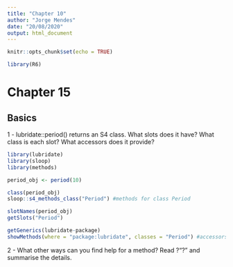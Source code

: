 ```yaml
---
title: "Chapter 10"
author: "Jorge Mendes"
date: "20/08/2020"
output: html_document
---
```


```r
knitr::opts_chunk$set(echo = TRUE)
```

```r
library(R6)
```


# Chapter 15

## Basics

1 - lubridate::period() returns an S4 class. What slots does it have? What class is each slot? What accessors does it provide?

```r
library(lubridate)
library(sloop)
library(methods)

period_obj <- period(10)

class(period_obj)
sloop::s4_methods_class("Period") #methods for class Period

slotNames(period_obj)
getSlots("Period")

getGenerics(lubridate-package)
showMethods(where = "package:lubridate", classes = "Period") #accessors and more
```
2 - What other ways can you find help for a method? Read ?"?" and summarise the details.

```r

```

